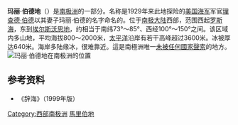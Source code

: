 {{noteTA|zh-hans:玛丽·伯德地;zh-hant:馬里伯地}}

'''玛丽·伯德地'''（{{lang-en|Marie Byrd Land}}）是[[南极洲|南极洲]]的一部分。名称是1929年来此地探险的[[美国海军|美国海军]]军官[[李察·柏德|理查德·伯德]]以其妻子玛丽·伯德的名字命名的。位于[[南极大陆|南极大陆]]西部，范围西起[[罗斯海|罗斯海]]，东到[[埃尔斯沃思地|埃尔斯沃思地]]，约相当于南纬73°～85°、西经100°～150°之间。该区域内多山地，平均海拔800～2000米，[[太平洋|太平洋]]沿岸有若干高峰超过3600米。冰被厚达640米。海岸多陆缘冰，很难靠近。這是南極洲唯一[[無主地|未被任何國家聲索]]的地方。[[File:Westarctica_map.jpg|玛丽·伯德地在南极洲的位置]]

==参考资料==
*《辞海》（1999年版）

{{Antarctic claims}}
{{Authority control}}

{{DEFAULTSORT:Marie Byrd Land}}
[[Category:西部南极洲|Category:西部南极洲]]
[[Category:馬里伯地|]]

{{MarieByrdLand-geo-stub}}
